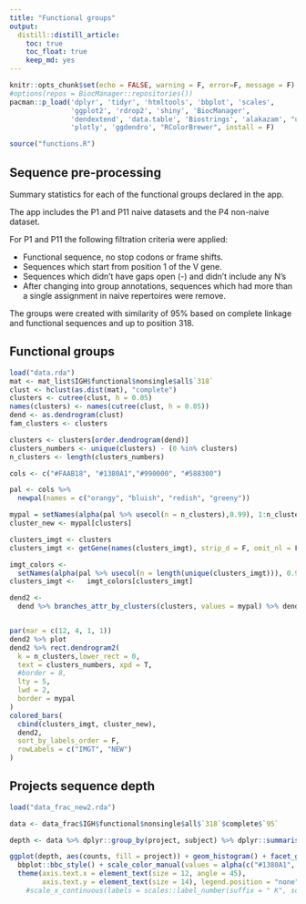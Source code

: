 ```yaml
---
title: "Functional groups"
output:
  distill::distill_article:
    toc: true
    toc_float: true
    keep_md: yes
---
```


```r
knitr::opts_chunk$set(echo = FALSE, warning = F, error=F, message = F)
#options(repos = BiocManager::repositories())
pacman::p_load('dplyr', 'tidyr', 'htmltools', 'bbplot', 'scales',
               'ggplot2', 'rdrop2', 'shiny', 'BiocManager',
               'dendextend', 'data.table', 'Biostrings', 'alakazam', "unikn", 
               'plotly', 'ggdendro', "RColorBrewer", install = F)
```

```r
source("functions.R")
```

## Sequence pre-processing

Summary statistics for each of the functional groups declared in the app.

The app includes the P1 and P11 naive datasets and the P4 non-naive dataset.

For P1 and P11 the following filtration criteria were applied:

* Functional sequence, no stop codons or frame shifts.
* Sequences which start from position 1 of the V gene.
* Sequences which didn't have gaps open (-) and didn't include any N's
* After changing into group annotations, sequences which had more than a single assignment in naive repertoires were remove.

The groups were created with similarity of 95% based on complete linkage and functional sequences and up to position 318.

## Functional groups

```r
load("data.rda")
mat <- mat_list$IGH$functional$nonsingle$all$`318`
clust <- hclust(as.dist(mat), "complete")
clusters <- cutree(clust, h = 0.05)
names(clusters) <- names(cutree(clust, h = 0.05))
dend <- as.dendrogram(clust)
fam_clusters <- clusters

clusters <- clusters[order.dendrogram(dend)]
clusters_numbers <- unique(clusters) - (0 %in% clusters)
n_clusters <- length(clusters_numbers)

cols <- c("#FAAB18", "#1380A1","#990000", "#588300")

pal <- cols %>% 
  newpal(names = c("orangy", "bluish", "redish", "greeny"))

mypal = setNames(alpha(pal %>% usecol(n = n_clusters),0.99), 1:n_clusters) 
cluster_new <- mypal[clusters]

clusters_imgt <- clusters
clusters_imgt <- getGene(names(clusters_imgt), strip_d = F, omit_nl = F)

imgt_colors <-
  setNames(alpha(pal %>% usecol(n = length(unique(clusters_imgt))), 0.99), sort(unique(clusters_imgt)))
clusters_imgt <-   imgt_colors[clusters_imgt]

dend2 <-
  dend %>% branches_attr_by_clusters(clusters, values = mypal) %>% dendextend::set("labels_cex", 0.9)


par(mar = c(12, 4, 1, 1))
dend2 %>% plot
dend2 %>% rect.dendrogram2(
  k = n_clusters,lower_rect = 0,
  text = clusters_numbers, xpd = T,
  #border = 8,
  lty = 5,
  lwd = 2,
  border = mypal
)
colored_bars(
  cbind(clusters_imgt, cluster_new),
  dend2,
  sort_by_labels_order = F,
  rowLabels = c("IMGT", "NEW")
)
```


## Projects sequence depth

```r
load("data_frac_new2.rda")

data <- data_frac$IGH$functional$nonsingle$all$`318`$complete$`95`

depth <- data %>% dplyr::group_by(project, subject) %>% dplyr::summarise(counts = sum(count))

ggplot(depth, aes(counts, fill = project)) + geom_histogram() + facet_grid(.~project) + 
  bbplot::bbc_style() + scale_color_manual(values = alpha(c("#1380A1", "#FAAB18", "#990000"),0.99)) +
  theme(axis.text.x = element_text(size = 12, angle = 45), 
        axis.text.y = element_text(size = 14), legend.position = "none") #+
  	#scale_x_continuous(labels = scales::label_number(suffix = " K", scale = 1e-5)) # millions

```

